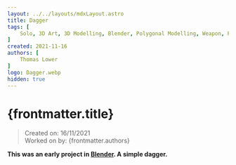 ```yaml
---
layout: ../../layouts/mdxLayout.astro
title: Dagger
tags: [
    Solo, 3D Art, 3D Modelling, Blender, Polygonal Modelling, Weapon, Personal Project
]
created: 2021-11-16
authors: [
    Thomas Lower
]
logo: Dagger.webp
hidden: true
---
```



# {frontmatter.title}
>Created on: 16/11/2021<br/>
>Worked on by: {frontmatter.authors}

**This was an early project in [Blender](https://www.blender.org/). A simple dagger.**